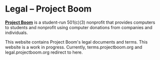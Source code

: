 
# Legal – Project Boom

**[Project Boom](https://projectboom.org)** is a student-run 501(c)(3) nonprofit that provides computers to students and nonprofit using computer donations from companies and individuals.

This website contains Project Boom's legal documents and terms. This website is a work in progress. Currently, terms.projectboom.org and legal.projectboom.org redirect to here.

